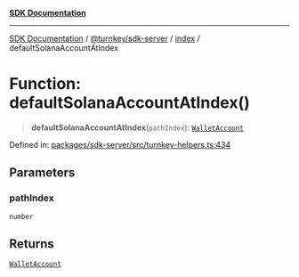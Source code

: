 [**SDK Documentation**](../../../../README.mdx)

***

[SDK Documentation](../../../../packages.mdx) / [@turnkey/sdk-server](../../README.mdx) / [index](../README.mdx) / defaultSolanaAccountAtIndex

# Function: defaultSolanaAccountAtIndex()

> **defaultSolanaAccountAtIndex**(`pathIndex`): [`WalletAccount`](../interfaces/WalletAccount.mdx)

Defined in: [packages/sdk-server/src/turnkey-helpers.ts:434](https://github.com/tkhq/sdk/blob/fd49bfe86475c8603b3eb385aa101efa36fa32fc/packages/sdk-server/src/turnkey-helpers.ts#L434)

## Parameters

### pathIndex

`number`

## Returns

[`WalletAccount`](../interfaces/WalletAccount.mdx)

